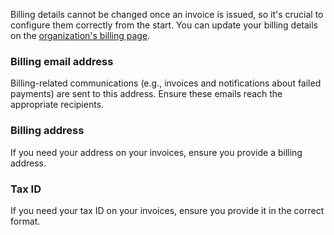 Billing details cannot be changed once an invoice is issued, so it's crucial to configure them correctly from the start. You can update your billing details on the  [organization's billing page](https://supabase.com/dashboard/org/_/billing).

### Billing email address
Billing-related communications (e.g., invoices and notifications about failed payments) are sent to this address. Ensure these emails reach the appropriate recipients.

### Billing address
If you need your address on your invoices, ensure you provide a billing address.

### Tax ID
If you need your tax ID on your invoices, ensure you provide it in the correct format.